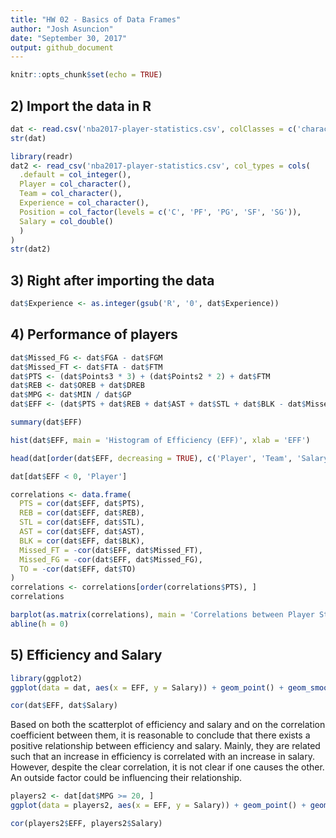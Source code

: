 ```yaml
---
title: "HW 02 - Basics of Data Frames"
author: "Josh Asuncion"
date: "September 30, 2017"
output: github_document
---
```


```r
knitr::opts_chunk$set(echo = TRUE)
```

## 2) Import the data in R

```r
dat <- read.csv('nba2017-player-statistics.csv', colClasses = c('character', 'character', 'factor', 'character', 'double', rep('integer', 19)))
str(dat)
```

```r
library(readr)
dat2 <- read_csv('nba2017-player-statistics.csv', col_types = cols(
  .default = col_integer(),
  Player = col_character(),
  Team = col_character(),
  Experience = col_character(),
  Position = col_factor(levels = c('C', 'PF', 'PG', 'SF', 'SG')),
  Salary = col_double()
  )
)
str(dat2)
```

## 3) Right after importing the data

```r
dat$Experience <- as.integer(gsub('R', '0', dat$Experience))
```

## 4) Performance of players

```r
dat$Missed_FG <- dat$FGA - dat$FGM
dat$Missed_FT <- dat$FTA - dat$FTM
dat$PTS <- (dat$Points3 * 3) + (dat$Points2 * 2) + dat$FTM
dat$REB <- dat$OREB + dat$DREB
dat$MPG <- dat$MIN / dat$GP
dat$EFF <- (dat$PTS + dat$REB + dat$AST + dat$STL + dat$BLK - dat$Missed_FG - dat$Missed_FT - dat$TO) / dat$GP

summary(dat$EFF)
```

```r
hist(dat$EFF, main = 'Histogram of Efficiency (EFF)', xlab = 'EFF')
```

```r
head(dat[order(dat$EFF, decreasing = TRUE), c('Player', 'Team', 'Salary', 'EFF')], n = 10)
```

```r
dat[dat$EFF < 0, 'Player']
```

```r
correlations <- data.frame(
  PTS = cor(dat$EFF, dat$PTS),
  REB = cor(dat$EFF, dat$REB),
  STL = cor(dat$EFF, dat$STL),
  AST = cor(dat$EFF, dat$AST),
  BLK = cor(dat$EFF, dat$BLK),
  Missed_FT = -cor(dat$EFF, dat$Missed_FT),
  Missed_FG = -cor(dat$EFF, dat$Missed_FG),
  TO = -cor(dat$EFF, dat$TO)
)
correlations <- correlations[order(correlations$PTS), ]
correlations
```

```r
barplot(as.matrix(correlations), main = 'Correlations between Player Stats and EFF', ylim = c(-1,1), cex.names = 0.7)
abline(h = 0)
```

## 5) Efficiency and Salary

```r
library(ggplot2)
ggplot(data = dat, aes(x = EFF, y = Salary)) + geom_point() + geom_smooth(method = loess) + labs(x = 'Efficiency') + ggtitle('Scatterplot of Efficiency and Salary')
```

```r
cor(dat$EFF, dat$Salary)
```

Based on both the scatterplot of efficiency and salary and on the correlation coefficient between them, it is reasonable to conclude that there exists a positive relationship between efficiency and salary. Mainly, they are related such that an increase in efficiency is correlated with an increase in salary. However, despite the clear correlation, it is not clear if one causes the other. An outside factor could be influencing their relationship.

```r
players2 <- dat[dat$MPG >= 20, ]
ggplot(data = players2, aes(x = EFF, y = Salary)) + geom_point() + geom_smooth(method = loess) + labs(x = 'Efficiency') + ggtitle('Scatterplot of Efficiency and Salary')
```

```r
cor(players2$EFF, players2$Salary)
```
